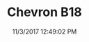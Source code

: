 ---
width: 2000
height: 1333
title: Chevron B18
description: I believe this is a Chevron B18.
date: 11/3/2017 12:49:02 PM
cameraMake: Sony
cameraModel: ILCE-7M2
lens: ZEISS Batis 2/25
settingsfStop: f/2
settingsISO: ISO 100
settingsShutter: 1/3200
settingsFocalLength: 25 mm
---
